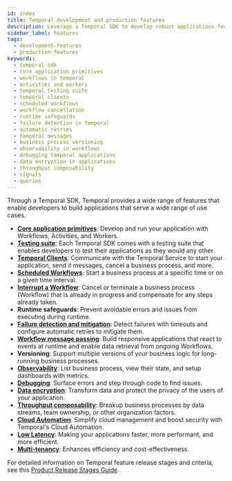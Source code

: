 ```yaml
---
id: index
title: Temporal development and production features
description: Leverage a Temporal SDK to develop robust applications featuring Workflows, Activities, Workers, testing suites, Temporal Clients, Scheduled Workflows, and advanced observability tools.
sidebar_label: Features
tags:
  - development-features
  - production-features
keywords:
  - temporal sdk
  - core application primitives
  - workflows in temporal
  - activities and workers
  - temporal testing suite
  - temporal clients
  - scheduled workflows
  - workflow cancellation
  - runtime safeguards
  - failure detection in temporal
  - automatic retries
  - temporal messages
  - business process versioning
  - observability in workflows
  - debugging temporal applications
  - data encryption in applications
  - throughput composability
  - signals
  - queries
---
```


Through a Temporal SDK, Temporal provides a wide range of features that enable developers to build applications that serve a wide range of use cases.

- **[Core application primitives](/evaluate/development-production-features/core-application)**: Develop and run your application with Workflows, Activities, and Workers.
- **[Testing suite](/evaluate/development-production-features/testing-suite)**: Each Temporal SDK comes with a testing suite that enables developers to test their applications as they would any other.
- **[Temporal Clients](/evaluate/development-production-features/temporal-client)**: Communicate with the Temporal Service to start your application, send it messages, cancel a business process, and more.
- **[Scheduled Workflows](/evaluate/development-production-features/schedules)**: Start a business process at a specific time or on a given time interval.
- **[Interrupt a Workflow](/evaluate/development-production-features/interrupt-workflow)**: Cancel or terminate a business process (Workflow) that is already in progress and compensate for any steps already taken.
- **Runtime safeguards**: Prevent avoidable errors and issues from executing during runtime.
- **[Failure detection and mitigation](/evaluate/development-production-features/failure-detection)**: Detect failures with timeouts and configure automatic retries to mitigate them.
- **[Workflow message passing](/evaluate/development-production-features/workflow-message-passing)**: Build responsive applications that react to events at runtime and enable data retrieval from ongoing Workflows.
- **Versioning**: Support multiple versions of your business logic for long-running business processes.
- **[Observability](/evaluate/development-production-features/observability)**: List business process, view their state, and setup dashboards with metrics.
- **[Debugging](/evaluate/development-production-features/debugging)**: Surface errors and step through code to find issues.
- **[Data encryption](/evaluate/development-production-features/data-encryption)**: Transform data and protect the privacy of the users of your application.
- **[Throughput composability](/evaluate/development-production-features/throughput-composability)**: Breakup business processes by data streams, team ownership, or other organization factors.
- **[Cloud Automation](/evaluate/development-production-features/cloud-automation)**: Simplify cloud management and boost security with Temporal's Cloud Automation.
- **[Low Latency](/evaluate/development-production-features/low-latency)**: Making your applications faster, more performant, and more efficient.
- **[Multi-tenancy](/evaluate/development-production-features/multi-tenancy)**: Enhances efficiency and cost-effectiveness.

For detailed information on Temporal feature release stages and criteria, see this [Product Release Stages Guide](/evaluate/release-stages).
